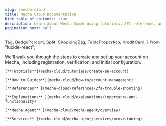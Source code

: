 ```yaml
---
slug: /mecha-cloud
title: Mecha Cloud Documentation
hide_table_of_contents: true
description: Learn about Mecha Comet using tutorials, API reference, and developer guides.
pagination_next: null
---
```


<style>
  {`
    /* Hack to prevent overflow, not possible to have it on other pages due to position sticky used in TOC */
    main .container {
        position: relative;
        overflow: hidden;
    }
`}
</style>


  Tag,
  BadgePercent,
  Split,
  ShoppingBag,
  TableProperties,
  CreditCard,
} from "lucide-react";


We'll walk you through the steps to create and set up your account on Mecha, including registration, verification, and initial configuration.


<SmallGrid>

    [**Tutorials**](mecha-cloud/tutorials/create-an-account)

    [**How to Guides**](mecha-cloud/how-to/account-management)

    [**References** ](mecha-cloud/references/2fa-trouble-shooting)

    [**Explanations** ](mecha-cloud/explanations/importance-and-functionality)

    [**Mecha Agent** ](mecha-cloud/mecha-agent/overview)

    [**Services** ](mecha-cloud/mecha-agent/services/provisioning)

</SmallGrid>
